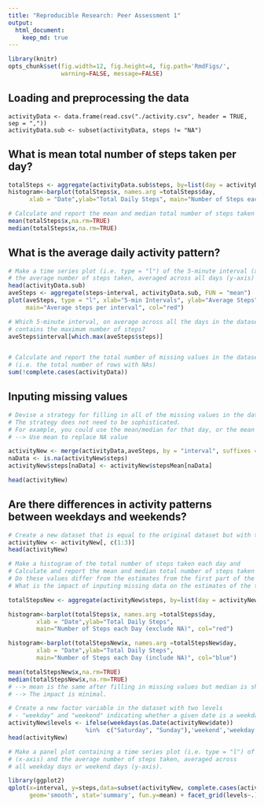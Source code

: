 ```yaml
---
title: "Reproducible Research: Peer Assessment 1"
output: 
  html_document:
    keep_md: true
---
```


```r
library(knitr)
opts_chunk$set(fig.width=12, fig.height=4, fig.path='RmdFigs/',
               warning=FALSE, message=FALSE)
```

## Loading and preprocessing the data
``` 
activityData <- data.frame(read.csv("./activity.csv", header = TRUE, sep = ","))
activityData.sub <- subset(activityData, steps != "NA")
```

## What is mean total number of steps taken per day?
```r
totalSteps <- aggregate(activityData.sub$steps, by=list(day = activityData.sub$date), FUN = "sum")
histogram<-barplot(totalSteps$x, names.arg =totalSteps$day, 
      xlab = "Date",ylab="Total Daily Steps", main="Number of Steps each Day", col="red")
```

```r
# Calculate and report the mean and median total number of steps taken per day
mean(totalSteps$x,na.rm=TRUE)
median(totalSteps$x,na.rm=TRUE)
```

## What is the average daily activity pattern?
```r
# Make a time series plot (i.e. type = "l") of the 5-minute interval (x-axis) and 
# the average number of steps taken, averaged across all days (y-axis)
head(activityData.sub)
aveSteps <- aggregate(steps~interval, activityData.sub, FUN = "mean")
plot(aveSteps, type = "l", xlab="5-min Intervals", ylab="Average Steps", 
     main="Average steps per interval", col="red")

# Which 5-minute interval, on average across all the days in the dataset, 
# contains the maximum number of steps?
aveSteps$interval[which.max(aveSteps$steps)]


# Calculate and report the total number of missing values in the dataset 
# (i.e. the total number of rows with NAs)
sum(!complete.cases(activityData))

```
## Inputing missing values
```r
# Devise a strategy for filling in all of the missing values in the dataset. 
# The strategy does not need to be sophisticated. 
# For example, you could use the mean/median for that day, or the mean for that 5-minute interval, etc.
# --> Use mean to replace NA value

activityNew <- merge(activityData,aveSteps, by = "interval", suffixes = c("","Mean"))
naData <- is.na(activityNew$steps)
activityNew$steps[naData] <- activityNew$stepsMean[naData]

head(activityNew)
```

## Are there differences in activity patterns between weekdays and weekends?
``` r
# Create a new dataset that is equal to the original dataset but with the missing data filled in.
activityNew <- activityNew[, c(1:3)]
head(activityNew)

# Make a histogram of the total number of steps taken each day and 
# Calculate and report the mean and median total number of steps taken per day. 
# Do these values differ from the estimates from the first part of the assignment? 
# What is the impact of inputing missing data on the estimates of the total daily number of steps?

totalStepsNew <- aggregate(activityNew$steps, by=list(day = activityNew$date), FUN = "sum")

histogram<-barplot(totalSteps$x, names.arg =totalSteps$day, 
        xlab = "Date",ylab="Total Daily Steps", 
        main="Number of Steps each Day (exclude NA)", col="red")

histogram<-barplot(totalStepsNew$x, names.arg =totalStepsNew$day, 
        xlab = "Date",ylab="Total Daily Steps", 
        main="Number of Steps each Day (include NA)", col="blue")

mean(totalStepsNew$x,na.rm=TRUE) 
median(totalStepsNew$x,na.rm=TRUE) 
# --> mean is the same after filling in missing values but median is shifted slightly.
# --> The impact is minimal.

# Create a new factor variable in the dataset with two levels 
# - "weekday" and "weekend" indicating whether a given date is a weekday or weekend day.
activityNew$levels <- ifelse(weekdays(as.Date(activityNew$date)) 
                      %in%  c("Saturday", "Sunday"),'weekend','weekday') 
head(activityNew)

# Make a panel plot containing a time series plot (i.e. type = "l") of the 5-minute interval 
# (x-axis) and the average number of steps taken, averaged across 
# all weekday days or weekend days (y-axis). 

library(ggplot2)
qplot(x=interval, y=steps,data=subset(activityNew, complete.cases(activityNew)),
      geom='smooth', stat='summary', fun.y=mean) + facet_grid(levels~.) + facet_wrap(~levels,nrow=2) + theme(strip.background = element_rect(fill="#ffe5cc")) + labs(title=' Average steps per days differentating by weekdays and weekend patterns')
```
